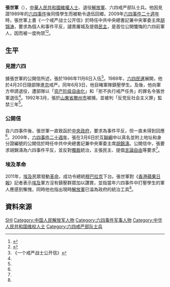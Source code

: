 {{Otheruses|other=名为张世军的其他人物|张世军}}

'''張世軍'''（{{bd|1970年|8月16日|||catIdx=Z張}}），[[中華人民共和國|中華人民共和國]][[維權人士|維權人士]]、退役[[中國人民解放軍|解放軍]]、六四戒严部队士兵。他因見證1989年的[[六四事件|六四事件]]後同情學生而被勒令退伍回鄉。2009年[[六四事件二十週年|六四事件二十週年]]時，張世軍上書《一个戒严战士公开信》於時任中共中央總書記兼中央軍委主席[[胡锦涛|胡锦涛]]，要求為個人和事件平反，譴責屠城及提倡[[民主|民主]]，是首位公開懺悔的六四前軍人，因而被一度拘禁<ref name=a>{{cite news|url=https://hk.appledaily.com/international/20110213/OS4AE5LFCAELMWLHIC5JLFCM7U/|title=六四戒嚴士兵 讚埃及軍不向人民開槍「中國軍人應感慚愧」|work=[[蘋果日報_(香港)|蘋果日報]]|location=香港|date=2011-02-13|archive-url=https://web.archive.org/web/20201207033304/https://hk.appledaily.com/international/20110213/OS4AE5LFCAELMWLHIC5JLFCM7U/|archive-date=2020-12-07|deadurl=no|accessdate=2020-12-07}}</ref><ref>{{Cite news |url=https://www.dw.com/zh/%E5%89%8D%E6%88%92%E4%B8%A5%E9%83%A8%E9%98%9F%E5%86%9B%E5%AE%98%E5%91%BC%E5%90%81%E8%B0%83%E6%9F%A5%E5%85%AD%E5%9B%9B/a-4122520 |title=前戒严部队军官呼吁调查“六四” |3=DW |4=24.03.2009 |last=Welle (www.dw.com) |first=Deutsche |accessdate=2021-11-15 |language=zh-CN |archive-date=2021-11-15 |archive-url=https://web.archive.org/web/20211115140833/https://www.dw.com/zh/%E5%89%8D%E6%88%92%E4%B8%A5%E9%83%A8%E9%98%9F%E5%86%9B%E5%AE%98%E5%91%BC%E5%90%81%E8%B0%83%E6%9F%A5%E5%85%AD%E5%9B%9B/a-4122520 }}</ref>。

== 生平 ==
=== 見證六四 ===
據張世軍的公開信所述，張於1986年11月6日入伍<ref name=b>《一个戒严战士公开信》</ref>。1989年，[[六四民運|六四民運]]展開，他於4月20日隨部隊進[[北京|京]]戒严。同年6月3日，他目睹軍隊鎮壓學生。及後，他向軍方申請退役，遭部隊以「[[资产阶级自由化|资产阶级自由化]]」和「拒不执行戒严任务」的罪名令張世軍退伍<ref name=b />。1992年3月，張於[[山東省|山東省]][[滕州市|滕州市]]被捕，並被判「反党反社会主义罪」監禁三年<ref name=b />。

=== 公開信 ===
自六四事件後，張世軍一直致函於[[中華人民共和國中央政府|中央政府]]，要求為事件平反，但一直未得到回應<ref name=b />。2009年，[[六四事件二十週年|六四事件二十週年]]，張在3月6日於[[互聯網|互聯網]]中以真名並附上地址和身分證編號的公開信於時任中共中央總書記兼中央軍委主席[[胡錦濤|胡錦濤]]。公開信中，張要求胡錦濤為六四事件平反，並反對[[獨裁|獨裁]]統治，主張民主、提倡[[言論自由|言論自由]]等要求<ref name=b />。

=== 埃及革命 ===
2011年，[[埃及|埃及]]民眾發動[[2011年埃及革命|革命]]，成功令總統[[穆巴拉克|穆巴拉克]]下台。張世軍對《[[蘋果日報_(香港)|香港蘋果日報]]》記者表示[[埃及|埃及]]軍方沒有鎮壓群眾加以讚賞，並指當年六四事件中打壓學生的軍人應感到慚愧，同時他也指出現時[[中國人民解放軍|解放軍]]已淪為政府的統治工具<ref name=a />。

== 資料來源 ==
{{reflist}}


{{Authority control}}
{{DEFAULTSORT:Zhang张}}
[[Category:张姓|SHI]]
[[Category:中国人民解放军人物|Category:中国人民解放军人物]]
[[Category:六四事件军事人物|Category:六四事件军事人物]]
[[Category:中华人民共和国维权人士|Category:中华人民共和国维权人士]]
[[Category:六四戒严部队士兵|Category:六四戒严部队士兵]]